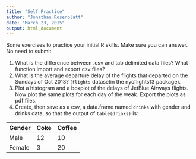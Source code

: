 ```yaml
---
title: "Self Practice"
author: "Jonathan Rosenblatt"
date: "March 23, 2015"
output: html_document
---
```


Some exercises to practice your initial R skills.
Make sure you can answer. No need to submit.

1. What is the difference between .csv and tab delimited data files? What function import and export csv files?
2. What is the average departure delay of the flights that departed on the Sundays of Oct 2013? (`flights` datasetin the nycflights13 package).
3. Plot a histogram and a boxplot of the delays of JetBlue Airways flights. Now plot the same plots for each day of the weak. Export the plots as pdf files.
4. Create, then save as a csv, a data.frame named `drinks` with gender and drinks data, so that the output of `table(drinks)` is:

Gender | Coke  | Coffee
-------|-------|-------
Male | 12  | 10
Female | 3  | 20
 